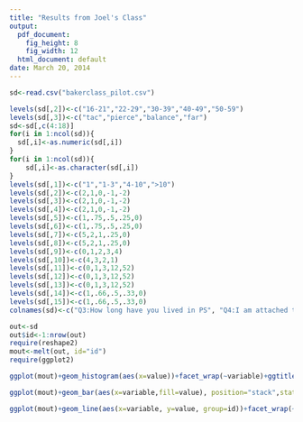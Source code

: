 ```yaml
---
title: "Results from Joel's Class"
output:
  pdf_document:
    fig_height: 8
    fig_width: 12
  html_document: default
date: March 20, 2014
---
```


```r
sd<-read.csv("bakerclass_pilot.csv")
```

```r
levels(sd[,2])<-c("16-21","22-29","30-39","40-49","50-59")
levels(sd[,3])<-c("tac","pierce","balance","far")
sd<-sd[,c(4:18)]
for(i in 1:ncol(sd)){
  sd[,i]<-as.numeric(sd[,i])
}
for(i in 1:ncol(sd)){
	sd[,i]<-as.character(sd[,i])
}
levels(sd[,1])<-c("1","1-3","4-10",">10")
levels(sd[,2])<-c(2,1,0,-1,-2)
levels(sd[,3])<-c(2,1,0,-1,-2)
levels(sd[,4])<-c(2,1,0,-1,-2)
levels(sd[,5])<-c(1,.75,.5,.25,0)
levels(sd[,6])<-c(1,.75,.5,.25,0)
levels(sd[,7])<-c(5,2,1,.25,0)
levels(sd[,8])<-c(5,2,1,.25,0)
levels(sd[,9])<-c(0,1,2,3,4)
levels(sd[,10])<-c(4,3,2,1)
levels(sd[,11])<-c(0,1,3,12,52)
levels(sd[,12])<-c(0,1,3,12,52)
levels(sd[,13])<-c(0,1,3,12,52)
levels(sd[,14])<-c(1,.66,.5,.33,0)
levels(sd[,15])<-c(1,.66,.5,.33,0)
colnames(sd)<-c("Q3:How long have you lived in PS", "Q4:I am attached to Puget Sound region","Q5:I identify with Puget Sound region","Q6:How satisfied with life as whole","Q7:How frequently feel inspired in nature","Q8:How frequently nature reduces stress","Q9:How often outdoor in Winter","Q10:How often outdoor in summer","Q11:How often gather resources","Q12:able to harvest enough resources","Q13:participate in cultural activties","Q14:participate in environmental stewardship","Q15:work with others in community","Q16:trust local policy makers","17:trust experts")

out<-sd
out$id<-1:nrow(out)
require(reshape2)
mout<-melt(out, id="id")
require(ggplot2)
```

```r
ggplot(mout)+geom_histogram(aes(x=value))+facet_wrap(~variable)+ggtitle("Responses to Individual Questions, Joel's Class")+theme(strip.text.x=element_text(size = 5))
```

```r
ggplot(mout)+geom_bar(aes(x=variable,fill=value), position="stack",stat="bin")+theme_bw()+ggtitle("Question Responses Binned, Joel's Class")+xlab("Question")+ylab("Response")+theme(axis.text.x=element_text(angle=70, hjust=1))
```

```r
ggplot(mout)+geom_line(aes(x=variable, y=value, group=id))+facet_wrap(~id)+ggtitle("Individual Response Patterns")+ylab("Question")+xlab("value")
```
